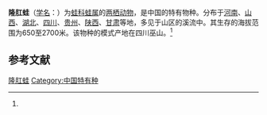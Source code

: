 {{Speciesbox
| name = 隆肛蛙
| status = 
| status_system = 
| image = 
| genus = Rana
| species = quadrana
| authority = (Liu, Hu et Yang, 1960)<ref name='id4959'>{{cite web| url =http://www.bioinfo.cn/db05/BjdwSpecies.php?action=view&id=4959| title =隆肛蛙| work =《中国动物物种编目数据库》| publisher =中国科学院微生物研究所| author =中国科学院动物研究所| accessdate =2009-04-11| deadurl =yes| archiveurl =https://web.archive.org/web/20160305062728/http://www.bioinfo.cn/db05/BjdwSpecies.php?action=view&id=4959| archivedate =2016-03-05}}</ref>
}}

'''隆肛蛙'''（[[学名|学名]]：{{lang|la|''Rana quadrana''}}）为[[蛙科|蛙科]][[蛙属|蛙属]]的[[两栖动物|两栖动物]]，是中国的特有物种。分布于[[河南|河南]]、[[山西|山西]]、[[湖北|湖北]]、[[四川|四川]]、[[贵州|贵州]]、[[陕西|陕西]]、[[甘肃|甘肃]]等地，多见于山区的溪流中。其生存的海拔范围为650至2700米。该物种的模式产地在四川巫山。<ref name='id4959'/>

== 参考文献 ==
{{reflist}}

{{Wikispecies|Rana quadrana}}
{{Taxonbar|from=Q370401}}

[[Category:蛙属|隆肛蛙]]
[[Category:中国特有种|Category:中国特有种]]


{{amphibian-stub}}